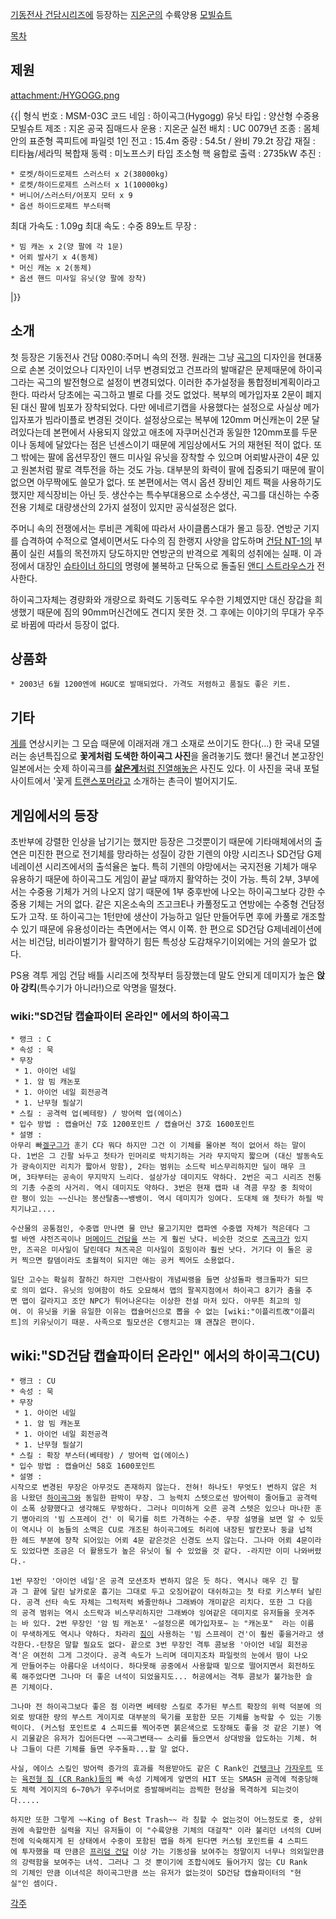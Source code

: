 [[기동전사 건담]]시리즈에 등장하는 [[지온군]]의 수륙양용 [[모빌슈트]]

[[목차]]

== 제원 ==
attachment:/HYGOGG.png

{{|
형식 번호 : MSM-03C
코드 네임 : 하이곡그(Hygogg)
유닛 타입 : 양산형 수중용 모빌슈트
제조 : 지온 공국 짐매드사
운용 : 지온군
실전 배치 : UC 0079년
조종 : 몸체안의 표준형 콕피트에 파일럿 1인
전고 : 15.4m
중량 : 54.5t / 완비 79.2t
장갑 재질 : 티타늄/세라믹 복합재
동력 : 미노프스키 타입 초소형 핵 융합로
출력 : 2735kW
추진 : 
 * 로켓/하이드로제트 스러스터 x 2(38000kg)
 * 로켓/하이드로제트 스러스터 x 1(10000kg)
 * 버니어/스러스터/어포지 모터 x 9
 * 옵션 하이드로제트 부스터팩
최대 가속도 : 1.09g
최대 속도 : 수중 89노트
무장 :
 * 빔 캐논 x 2(양 팔에 각 1문)
 * 어뢰 발사기 x 4(동체)
 * 머신 캐논 x 2(동체)
 * 옵션 핸드 미사일 유닛(양 팔에 장착)
|}}

== 소개 ==
첫 등장은 기동전사 건담 0080:주머니 속의 전쟁. 원래는 그냥 [[곡그]]의 디자인을 현대풍으로 손본 것이었으나 디자인이 너무 변경되었고 건프라의 발매같은 문제때문에 하이곡그라는 곡그의 발전형으로 설정이 변경되었다. 이러한 추가설정을 통합정비계획이라고 한다. 따라서 당초에는 곡그하고 별로 다를 것도 없었다. 복부의 메가입자포 2문이 폐지된 대신 팔에 빔포가 장착되었다. 다만 에네르기캡을 사용했다는 설정으로 사실상 메가입자포가 빔라이플로 변경된 것이다. 설정상으로는 복부에 120mm 머신캐논이 2문 달려있다는데 본편에서 사용되지 않았고 애초에 자쿠머신건과 동일한 120mm포를 두문이나 동체에 달았다는 점은 넌센스이기 때문에 게임상에서도 거의 재현된 적이 없다. 또 그 밖에는 팔에 옵션무장인 핸드 미사일 유닛을 장착할 수 있으며 어뢰발사관이 4문 있고 원본처럼 팔로 격투전을 하는 것도 가능. 대부분의 화력이 팔에 집중되기 때문에 팔이 없으면 아무짝에도 쓸모가 없다. 또 본편에서는 역시 옵션 장비인 제트 팩을 사용하기도 했지만 제식장비는 아닌 듯. 생산수는 특수부대용으로 소수생산, 곡그를 대신하는 수중전용 기체로 대량생산의 2가지 설정이 있지만 공식설정은 없다.

주머니 속의 전쟁에서는 루비콘 계획에 따라서 사이클롭스대가 몰고 등장. 연방군 기지를 습격하여 수적으로 열세이면서도 다수의 짐 한랭지 사양을 압도하며 [[건담 NT-1]]의 부품이 실린 셔틀의 목전까지 당도하지만 연방군의 반격으로 계획의 성취에는 실패. 이 과정에서 대장인 [[슈타이너 하디]]의 명령에 불복하고 단독으로 돌출된 [[앤디 스트라우스]]가 전사한다.

하이곡그자체는 경량화와 개량으로 화력도 기동력도 우수한 기체였지만 대신 장갑을 희생했기 때문에 짐의 90mm머신건에도 견디지 못한 것. 그 후에는 이야기의 무대가 우주로 바뀜에 따라서 등장이 없다.

== 상품화 ==
 * 2003년 6월 1200엔에 HGUC로 발매되었다. 가격도 저렴하고 품질도 좋은 키트.

== 기타 ==
[[게]]를 연상시키는 그 모습 때문에 이래저래 개그 소재로 쓰이기도 한다(...) 한 국내 모델러는 송년특집으로 '''꽃게처럼 도색한 하이곡그 사진'''을 올려놓기도 했다! 물건너 본고장인 일본에서는 숫제 하이곡크를 [http://todayhumor.co.kr/board/view.php?no=285980&table=humorbest '''삶은게'''처럼 진열해놓은] 사진도 있다. 이 사진을 국내 포털사이트에서 '꽃게 [[트랜스포머]]라고 소개하는 촌극이 벌어지기도.

== 게임에서의 등장 ==
초반부에 강렬한 인상을 남기기는 했지만 등장은 그것뿐이기 때문에 기타매체에서의 출연은 미진한 편으로 전기체를 망라하는 성질이 강한 기렌의 야망 시리즈나 SD건담 G제네레이션 시리즈에서의 출석율은 높다. 특히 기렌의 야망에서는 국지전용 기체가 매우 유용하기 때문에 하이곡그도 게임이 끝날 때까지 활약하는 것이 가능. 특히 2부, 3부에서는 수중용 기체가 거의 나오지 않기 때문에 1부 중후반에 나오는 하이곡그보다 강한 수중용 기체는 거의 없다. 같은 지온소속의 즈고크E나 카풀정도고 연방에는 수중형 건담정도가 고작. 또 하이곡그는 1턴만에 생산이 가능하고 일단 만들어두면 후에 카풀로 개조할 수 있기 때문에 유용성이라는 측면에서는 역시 이쪽. 한 편으로 SD건담 G제네레이션에서는 비건담, 비라이벌기가 활약하기 힘든 특성상 도감채우기이외에는 거의 쓸모가 없다.

PS용 격투 게임 건담 배틀 시리즈에 첫작부터 등장했는데 말도 안되게 데미지가 높은 '''앉아 강킥'''(특수기가 아니라!)으로 악명을 떨쳤다.
=== wiki:"SD건담 캡슐파이터 온라인" 에서의 하이곡그 ===

 * 랭크 : C
 * 속성 : 묵
 * 무장
  * 1. 아이언 네일
  * 1. 암 빔 캐논포
  * 1. 아이언 네일 회전공격
  * 1. 난무형 필살기
 * 스킬 : 공격력 업(베테랑) / 방어력 업(에이스)
 * 입수 방법 : 캡슐머신 7호 1200포인트 / 캡슐머신 37호 1600포인트
 * 설명 : 
 아무리 빠[[겔구그]]가 훈기 C다 뭐다 하지만 그건 이 기체를 몰아본 적이 없어서 하는 말이다. 1번은 그 긴팔 놔두고 첫타가 민머리로 박치기하는 거라 무지막지 짧으며 (대신 발동속도가 광속이지만 리치가 짧아서 망함), 2타는 범위는 소드락 비스무리하지만 딜이 매우 크며, 3타부터는 공속이 무지막지 느리다. 설상가상 데미지도 약하다. 2번은 곡그 시리즈 전통의 기총 수준의 사거리. 역시 데미지도 약하다. 3번은 현재 캡파 내 격콤 무장 중 최악이란 평이 있는 ~~신나는 봉산탈춤~~뱅뱅이. 역시 데미지가 잉여다. 도대체 왜 첫타가 하필 박치기냐고....

 수산물의 공통점인, 수중맵 만나면 물 만난 물고기지만 캡파엔 수중맵 자체가 적은데다 그럴 바엔 샤전즈곡이나 [[머메이드 건담]]을 쓰는 게 훨씬 낫다. 비슷한 것으로 [[즈곡크]]가 있지만, 즈곡은 미사일이 달린데다 쳐즈곡은 미사일이 호밍이라 훨씬 낫다. 거기다 이 둘은 공커 찍으면 칼뎀이라도 초월적이 되지만 애는 공커 찍어도 소용없다.

 일단 고수는 확실히 잘하긴 하지만 그런사람이 개념씨랭을 들면 상성돌파 랭크돌파가 되므로 의미 없다. 유닛의 잉여함이 하도 오묘해서 맵의 팔꼭지점에서 하이곡그 8기가 춤을 추면 맵이 갈라지고 조안 NPC가 튀어나온다는 이상한 전설 마저 있다. 아무튼 최고의 잉여. 이 유닛을 키울 유일한 이유는 캡슐머신으로 뽑을 수 없는 [wiki:"이플리트改"이플리트]의 키유닛이기 때문. 사족으로 필모션은 C랭치고는 꽤 괜찮은 편이다.

== wiki:"SD건담 캡슐파이터 온라인" 에서의 하이곡그(CU) ==
 * 랭크 : CU
 * 속성 : 묵
 * 무장
  * 1. 아이언 네일
  * 1. 암 빔 캐논포
  * 1. 아이언 네일 회전공격
  * 1. 난무형 필살기
 * 스킬 : 확장 부스터(베테랑) / 방어력 업(에이스)
 * 입수 방법 : 캡슐머신 58호 1600포인트
 * 설명 : 
 시작으로 변경된 무장은 아무것도 존재하지 않는다. 전혀! 하나도! 무엇도! 변하지 않은 처음 나왔던 [[하이곡그]]와 동일한 판박이 무장. 그 능력치 스텟으로선 방어력이 줄어들고 공격력이 소폭 상향했다고 생각해도 무방하다. 그러나 미미하게 오른 공격 스텟은 있으나 마나한 훈기 병아리의 '빔 스프레이 건' 이 묵기를 히트 가격하는 수준. 무장 설명을 보면 알 수 있듯이 역시나 이 놈들의 소맥은 CU로 개조된 하이곡그에도 허리에 내장된 발칸포나 둥글 넙적한 헤드 부분에 장착 되어있는 어뢰 4문 같은것은 신경도 쓰지 않는다. 그나마 어뢰 4문이라도 있었다면 조금은 더 활용도가 높은 유닛이 될 수 있었을 것 같다. -라지만 이미 나와버렸다.-

 1번 무장인 '아이언 네일'은 공격 모션조차 변하지 않은 듯 하다. 역시나 매우 긴 팔과 그 끝에 달린 날카로운 흉기는 그대로 두고 오징어같이 대쉬하고는 첫 타로 키스부터 날린다. 공격 선타 속도 자체는 그럭저럭 봐줄만하나 그래봐야 개미같은 리치다. 또한 그 다음의 공격 범위는 역시 소드락과 비스무리하지만 그래봐야 잉여같은 데미지로 유저들을 웃겨주는 바 있다. 2번 무장인 '암 빔 캐논포' ~설정으론 메가입자포~ 는 "캐논포"  라는 이름이 무색하게도 역시나 약하다. 차라리 [[짐]]이 사용하는 '빔 스프레이 건'이 훨씬 좋을거라고 생각한다.-탄창은 말할 필요도 없다- 끝으로 3번 무장인 격투 콤보용 '아이언 네일 회전공격'은 여전히 그게 그것이다. 공격 속도가 느리며 데미지조차 파일럿의 눈에서 땀이 나오게 만들어주는 아름다운 녀석이다. 하다못해 공중에서 사용할때 밑으로 떨어지면서 회전하도록 해주었다면 그나마 더 좋은 녀석이 되었을지도... 허공에서는 격투 콤보가 불가능한 슬픈 기체이다.

 그나마 전 하이곡그보다 좋은 점 이라면 베테랑 스킬로 추가된 부스트 확장의 위력 덕분에 의외로 방대한 량의 부스트 게이지로 대부분의 묵기를 포함한 모든 기체를 농락할 수 있는 기동력이다. (커스텀 포인트로 4 스피드를 찍어주면 붉은색으로 도장해도 좋을 것 같은 기분) 역시 괴물같은 유저가 집어든다면 ~~곡그변태~~ 소리를 들으면서 상대방을 압도하는 기체. 허나 그들이 다른 기체를 들면 우주돌파...할 말 없다.

 사실, 에이스 스킬인 방어력 증가의 효과를 적용받아도 같은 C Rank인 [[건탱크]]나 [[가자우트]] 또는 [[육전형 짐 (CR Rank)]]등의 빠 속성 기체에게 앞면의 HIT 또는 SMASH 공격에 적중당해도 체력 게이지의 6~70%가 우주너머로 증발해버리는 끔찍한 현상을 목격하게 되는것이다.....

 하지만 또한 그렇게 ~~King of Best Trash~~ 라 칭할 수 없는것이 어느정도로 중, 상위권에 속할만한 실력을 지닌 유저들이 이 "수륙양용 기체의 대걸작" 이라 불리던 녀석의 CU버전에 익숙해지게 된 상태에서 수중이 포함된 맵을 하게 된다면 커스텀 포인트를 4 스피드에 투자했을 때 만큼은 [[프리덤 건담]] 이상 가는 기동성을 보여주는 정말이지 너무나 의외일만큼의 강력함을 보여주는 녀석. 그러나 그 것 뿐이기에 조합식에도 들어가지 않는 CU Rank의 기체인 만큼 이녀석은 하이곡그만큼 쓰는 유저가 없는것이 SD건담 캡슐파이터의 "현실"인 셈이다.

[[각주]]
